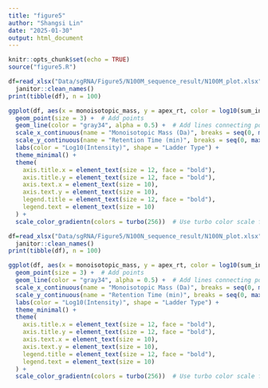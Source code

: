 ```yaml
---
title: "figure5"
author: "Shangsi Lin"
date: "2025-01-30"
output: html_document
---
```


```r
knitr::opts_chunk$set(echo = TRUE)
source("figure5.R")
```

```r
df=read_xlsx("Data/sgRNA/Figure5/N100M_sequence_result/N100M_plot.xlsx") %>% 
  janitor::clean_names()
print(tibble(df), n = 100)

ggplot(df, aes(x = monoisotopic_mass, y = apex_rt, color = log10(sum_intensity), shape = ladder_type, group = ladder_type)) +
  geom_point(size = 3) +  # Add points
  geom_line(color = "gray34", alpha = 0.5) +  # Add lines connecting points within the same ladder_type
  scale_x_continuous(name = "Monoisotopic Mass (Da)", breaks = seq(0, max(df$monoisotopic_mass, na.rm = TRUE), by = 2000)) +
  scale_y_continuous(name = "Retention Time (min)", breaks = seq(0, max(df$apex_rt, na.rm = TRUE), by = 2)) +
  labs(color = "Log10(Intensity)", shape = "Ladder Type") +
  theme_minimal() +
  theme(
    axis.title.x = element_text(size = 12, face = "bold"),
    axis.title.y = element_text(size = 12, face = "bold"),
    axis.text.x = element_text(size = 10),
    axis.text.y = element_text(size = 10),
    legend.title = element_text(size = 12, face = "bold"),
    legend.text = element_text(size = 10)
  ) +
  scale_color_gradientn(colors = turbo(256))  # Use turbo color scale for the color aesthetic
```

```r
df=read_xlsx("Data/sgRNA/Figure5/N100N_sequence_result/N100N_plot.xlsx") %>% 
  janitor::clean_names()
print(tibble(df), n = 100)

ggplot(df, aes(x = monoisotopic_mass, y = apex_rt, color = log10(sum_intensity), shape = ladder_type, group = ladder_type)) +
  geom_point(size = 3) +  # Add points
  geom_line(color = "gray34", alpha = 0.5) +  # Add lines connecting points within the same ladder_type
  scale_x_continuous(name = "Monoisotopic Mass (Da)", breaks = seq(0, max(df$monoisotopic_mass, na.rm = TRUE), by = 2000)) +
  scale_y_continuous(name = "Retention Time (min)", breaks = seq(0, max(df$apex_rt, na.rm = TRUE), by = 2)) +
  labs(color = "Log10(Intensity)", shape = "Ladder Type") +
  theme_minimal() +
  theme(
    axis.title.x = element_text(size = 12, face = "bold"),
    axis.title.y = element_text(size = 12, face = "bold"),
    axis.text.x = element_text(size = 10),
    axis.text.y = element_text(size = 10),
    legend.title = element_text(size = 12, face = "bold"),
    legend.text = element_text(size = 10)
  ) +
  scale_color_gradientn(colors = turbo(256))  # Use turbo color scale for the color aesthetic
```